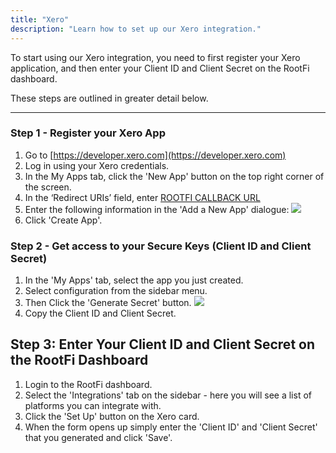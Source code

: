 ```yaml
---
title: "Xero"
description: "Learn how to set up our Xero integration."
---
```


To start using our Xero integration, you need to first register your Xero application, and then enter your Client ID and Client Secret on the RootFi dashboard.

These steps are outlined in greater detail below.

---

### Step 1 - Register your Xero App

1. Go to [https://developer.xero.com](https://developer.xero.com)
2. Log in using your Xero credentials.
3. In the My Apps tab, click the 'New App' button on the top right corner of the screen.
4. In the ‘Redirect URIs’ field, enter [ROOTFI CALLBACK URL](/api-reference/v3/overview/environments#callback-urls)
5. Enter the following information in the 'Add a New App' dialogue:
   ![](/images/b587acd-image.png)
6. Click 'Create App'.

### Step 2 - Get access to your Secure Keys (Client ID and Client Secret)

1. In the 'My Apps' tab, select the app you just created.
2. Select configuration from the sidebar menu.
3. Then Click the 'Generate Secret' button.
   ![](/images/image1.png)
4. Copy the Client ID and Client Secret.

## Step 3: Enter Your Client ID and Client Secret on the RootFi Dashboard

1. Login to the RootFi dashboard.
2. Select the 'Integrations' tab on the sidebar - here you will see a list of platforms you can integrate with.
3. Click the 'Set Up' button on the Xero card.
4. When the form opens up simply enter the 'Client ID' and 'Client Secret' that you generated and click 'Save'.
